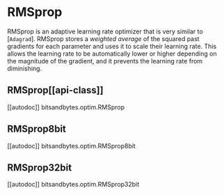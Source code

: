 # RMSprop

RMSprop is an adaptive learning rate optimizer that is very similar to [`Adagrad`]. RMSprop stores a *weighted average* of the squared past gradients for each parameter and uses it to scale their learning rate. This allows the learning rate to be automatically lower or higher depending on the magnitude of the gradient, and it prevents the learning rate from diminishing.

## RMSprop[[api-class]]

[[autodoc]] bitsandbytes.optim.RMSprop

## RMSprop8bit

[[autodoc]] bitsandbytes.optim.RMSprop8bit

## RMSprop32bit

[[autodoc]] bitsandbytes.optim.RMSprop32bit

